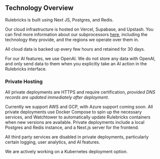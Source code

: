 ## Technology Overview

Rulebricks is built using Next JS, Postgres, and Redis.

Our cloud infrastructure is hosted on Vercel, Supabase, and Upstash. You can find more information about our subprocessors [here](/security/subprocessor-list), including the technology they provide, and the regions we operate over them in.

All cloud data is backed up every few hours and retained for 30 days.

For our AI features, we use OpenAI. We do not store any data with OpenAI, and only send data to them when you explicitly take an AI action in the Rulebricks interface.

### Private Hosting

All private deployments are HTTPS and require certification, _provided DNS records are updated immediately after deployment._

Currently we support AWS and GCP, with Azure support coming soon. All private deployments use Docker Compose to spin up the necessary services, and Watchtower to automatically update Rulebricks containers when new versions are available. Private deployments include a local Postgres and Redis instance, and a Next.js server for the frontend.

All third party services are disabled in private deployments, particularly certain logging, user analytics, and AI features.

We are actively working on a Kubernetes deployment option.
